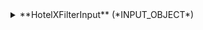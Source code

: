 
<details>
  <summary>
  **HotelXFilterInput** (*INPUT_OBJECT*)  
  
  </summary>
  
    <details>
      <summary>
      **plugin** (*HotelXPluginFilterInput*)  
      Only is possible to specify one of this filters, it allows to filter which plugins have to be executed or excluded  
      </summary>
  
      <details>
        <summary>
        **includes**&nbsp;<span class="required"> *</span>&nbsp; (*HotelXFilterPluginTypeInput*)  
        Plugins to be only executed  
        </summary>
  
        <details style={{ pointerEvents: "none" }}>
          <summary>
          **step**&nbsp;<span class="required"> *</span>&nbsp; (*Enum of PluginStepType*)  
          The Step of the plugin to filter  
          Possible values:  
          `REQUEST`  
        `REQUEST_ACCESS`  
        `RESPONSE_OPTION`  
        `RESPONSE_ACCESS`  
        `RESPONSE`  
          </summary>
        </details>

        <details style={{ pointerEvents: "none" }}>
          <summary>
          **type**&nbsp;<span class="required"> *</span>&nbsp; (*String*)  
          The Type of the plugin to filter  
          </summary>
        </details>

        <details style={{ pointerEvents: "none" }}>
          <summary>
          **name**&nbsp;<span class="required"> *</span>&nbsp; (*String*)  
          The Name of the plugin to filter  
          </summary>
        </details>
      </details>

      <details style={{ pointerEvents: "none" }}>
        <summary>
        **excludes**&nbsp;<span class="required"> *</span>&nbsp; (*undefined*)  
        Plugins to exclude  
        </summary>
      </details>
    </details>
  
</details>
